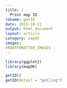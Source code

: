 ```yaml
---
title: |
  Print map ID
rdname: getID
date: 2015-10-22
output: html_document
layout: article
category: mapdk
images:
FRONTFOMATTER_IMAGES
---
```


```r
library(ggplot2)
library(mapDK)
```

```r
getID()
getID(detail = "polling")



```
